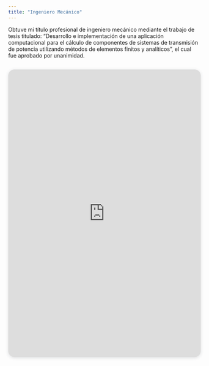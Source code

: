 ```yaml
---
title: "Ingeniero Mecánico"
---
```


::: {.text-justify}
Obtuve mi título profesional de ingeniero mecánico mediante el trabajo de tesis titulado: “Desarrollo e implementación de una aplicación computacional para el cálculo de componentes de sistemas de transmisión de potencia utilizando métodos de elementos finitos y analíticos”, el cual fue aprobado por unanimidad.
:::

<div style="position: relative; width: 100%; min-height: 500px; padding-top: 50%;
 padding-bottom: 0; box-shadow: 0 2px 8px 0 rgba(63,69,81,0.16); margin-top: 2em; margin-bottom: 2em; overflow: hidden;
 border-radius: 16px; will-change: transform;">
  <iframe loading="lazy" style="position: absolute; width: 100%; height: 100%; top: 0; left: 0; border: none; padding: 0;margin: 0;"
    src="https://junior19a2000.github.io/Visor/PSTC.html" allowfullscreen="allowfullscreen" allow="fullscreen">
  </iframe>
</div>